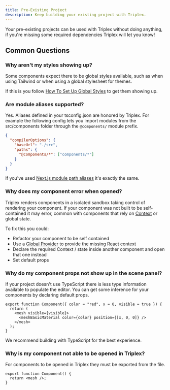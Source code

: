 ```yaml
---
title: Pre-Existing Project
description: Keep building your existing project with Triplex.
---
```


Your pre-existing projects can be used with Triplex without doing anything, if you're missing some required dependencies Triplex will let you know!

## Common Questions

### Why aren't my styles showing up?

Some components expect there to be global styles available, such as when using Tailwind or when using a global stylesheet for themes.

If this is you follow [How To Set Up Global Styles](/resources/how-to-set-up-tailwind) to get them showing up.

### Are module aliases supported?

Yes. Aliases defined in your tsconfig.json are honored by Triplex. For example the following config lets you import modules from the src/components folder through the `@components/` module prefix.

```json filename="tsconfig.json"
{
  "compilerOptions": {
    "baseUrl": "./src",
    "paths": {
      "@components/*": ["components/*"]
    }
  }
}
```

If you've used [Next.js module path aliases](https://nextjs.org/docs/14/app/building-your-application/configuring/absolute-imports-and-module-aliases) it's exactly the same.

### Why does my component error when opened?

Triplex renders components in a isolated sandbox taking control of rendering your component. If your component was not built to be self-contained it may error, common with components that rely on [Context](https://react.dev/learn/passing-data-deeply-with-context) or global state.

To fix this you could:

- Refactor your component to be self contained
- Use a [Global Provider](/docs/building-your-scene/global-provider) to provide the missing React context
- Declare the required Context / state inside another component and open that one instead
- Set default props

### Why do my component props not show up in the scene panel?

If your project doesn't use TypeScript there is less type information available to populate the editor. You can get some inference for your components by declaring default props.

```tsx /color = "red"/ /x = 0/ /visible = true/
export function Component({ color = "red", x = 0, visible = true }) {
  return (
    <mesh visible={visible}>
      <meshBasicMaterial color={color} position={[x, 0, 0]} />
    </mesh>
  );
}
```

We recommend building with TypeScript for the best experience.

### Why is my component not able to be opened in Triplex?

For components to be opened in Triplex they must be exported from the file.

```tsx {2}
export function Component() {
  return <mesh />;
}
```
